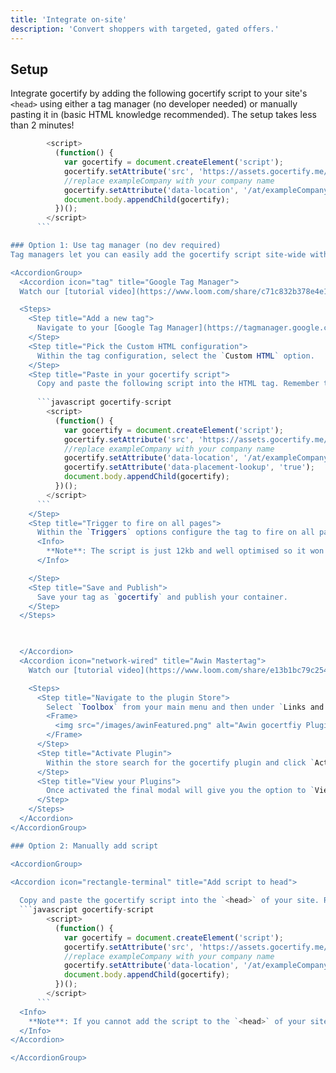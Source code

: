 ```yaml
---
title: 'Integrate on-site'
description: 'Convert shoppers with targeted, gated offers.'
---
```




## Setup

Integrate gocertify by adding the following gocertify <Tooltip tip="Our script is just 12kb and optimised for performance">script</Tooltip> to your site's `<head>` using either a tag manager (no developer needed) or manually pasting it in (basic HTML knowledge recommended). The setup takes less than 2 minutes!

```javascript gocertify-script
        <script>
          (function() {
            var gocertify = document.createElement('script');
            gocertify.setAttribute('src', 'https://assets.gocertify.me/assets/embed.js');
            //replace exampleCompany with your company name
            gocertify.setAttribute('data-location', '/at/exampleCompany'); 
            document.body.appendChild(gocertify);
          })();
        </script>
      ```

### Option 1: Use tag manager (no dev required)
Tag managers let you can easily add the gocertify script site-wide without needing a developer. Pick your prefered manager to see how it's done.

<AccordionGroup>
  <Accordion icon="tag" title="Google Tag Manager">
  Watch our [tutorial video](https://www.loom.com/share/c71c832b378e4e17b6aa80a6bcc284a7?sid=9604726f-f6e8-4997-bf66-9a11773773d2) or follow these steps.

  <Steps>
    <Step title="Add a new tag">
      Navigate to your [Google Tag Manager](https://tagmanager.google.com/#/home) (GTM) account and select `Add new Tag`
    </Step>
    <Step title="Pick the Custom HTML configuration">
      Within the tag configuration, select the `Custom HTML` option.
    </Step>
    <Step title="Paste in your gocertify script">
      Copy and paste the following script into the HTML tag. Remember to replace `exampleCompany` with your actual company name.
      
      ```javascript gocertify-script
        <script>
          (function() {
            var gocertify = document.createElement('script');
            gocertify.setAttribute('src', 'https://assets.gocertify.me/assets/embed.js');
            //replace exampleCompany with your company name
            gocertify.setAttribute('data-location', '/at/exampleCompany'); 
            gocertify.setAttribute('data-placement-lookup', 'true');
            document.body.appendChild(gocertify);
          })();
        </script>
      ```
    </Step>
    <Step title="Trigger to fire on all pages">
      Within the `Triggers` options configure the tag to fire on all pages. 
      <Info>
        **Note**: The script is just 12kb and well optimised so it won't slow down your site.
      </Info>

    </Step>
    <Step title="Save and Publish">
      Save your tag as `gocertify` and publish your container.
    </Step>
  </Steps>


    
  </Accordion>
  <Accordion icon="network-wired" title="Awin Mastertag">
    Watch our [tutorial video](https://www.loom.com/share/e13b1bc79c2545078fb46d4b78c8bb50?sid=46361597-a98e-4871-8f2d-7a24166e9c00) to see how it's done. 

    <Steps>
      <Step title="Navigate to the plugin Store">
        Select `Toolbox` from your main menu and then under `Links and Tools` select `Plugin Store`.
        <Frame>
          <img src="/images/awinFeatured.png" alt="Awin gocertfiy Plugin" />
        </Frame>
      </Step>
      <Step title="Activate Plugin">
        Within the store search for the gocertify plugin and click `Activate now` and confirm your choice.
      </Step>
      <Step title="View your Plugins">
        Once activated the final modal will give you the option to `View My Plugins`. Select this and you will see that the plugin is activated and the script has been deployed.
      </Step>
    </Steps>
  </Accordion>
</AccordionGroup>

### Option 2: Manually add script

<AccordionGroup>

<Accordion icon="rectangle-terminal" title="Add script to head">
  
  Copy and paste the gocertify script into the `<head>` of your site. Remember to replace `exampleCompany` with your actual company name.
  ```javascript gocertify-script
        <script>
          (function() {
            var gocertify = document.createElement('script');
            gocertify.setAttribute('src', 'https://assets.gocertify.me/assets/embed.js');
            //replace exampleCompany with your company name
            gocertify.setAttribute('data-location', '/at/exampleCompany'); 
            document.body.appendChild(gocertify);
          })();
        </script>
      ```
  <Info>
    **Note**: If you cannot add the script to the `<head>` of your site you place it in the `<body>` .
  </Info>
</Accordion>

</AccordionGroup>

